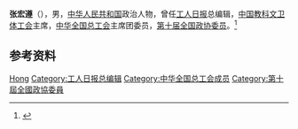 '''张宏遵'''（{{bd|？|}}），男，[[中华人民共和国|中华人民共和国]]政治人物，曾任[[工人日报|工人日报]]总编辑，[[中国教科文卫体工会|中国教科文卫体工会]]主席，[[中华全国总工会|中华全国总工会]]主席团委员，[[第十届全国政协委员|第十届全国政协委员]]。<ref>{{Cite book|title=中华人民共和国职官志|author=何虎生, 李耀东, 向常福主编|publisher=中国社会出版社|year=2003|isbn=9787800883934|location=北京|pages=}}</ref>

== 参考资料 ==
{{reflist}}

{{中国人物小作品}}
{{中华全国总工会第十四届执行委员会}}

{{Authority control}}
{{DEFAULTSORT:Zhang张}}
[[Category:张姓|Hong]]
[[Category:工人日报总编辑|Category:工人日报总编辑]]
[[Category:中华全国总工会成员|Category:中华全国总工会成员]]
[[Category:第十屆全國政協委員|Category:第十屆全國政協委員]]